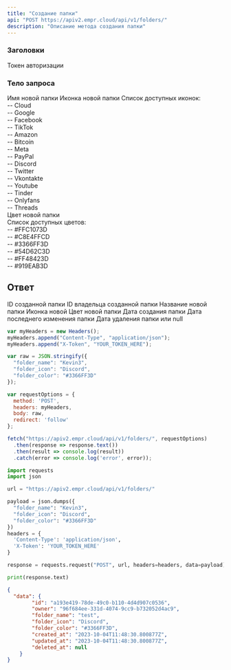 ```yaml
---
title: "Создание папки"
api: "POST https://apiv2.empr.cloud/api/v1/folders/"
description: "Описание метода создания папки"
---
```


### Заголовки

<ParamField body="X-Token" type="string">
  Токен авторизации
</ParamField>


### Тело запроса

<ParamField body="folder_name" type="string" required>
  Имя новой папки
</ParamField>
<ParamField body="folder_icon" type="string" required>
  Иконка новой папки
  Список доступных иконок: <br />
    -- Cloud <br />
    -- Google <br />
    -- Facebook <br />
    -- TikTok <br />
    -- Amazon <br />
    -- Bitcoin <br />
    -- Meta <br />
    -- PayPal <br />
    -- Discord <br />
    -- Twitter <br />
    -- Vkontakte <br />
    -- Youtube <br />
    -- Tinder <br />
    -- Onlyfans <br />
    -- Threads <br />
  
</ParamField>
<ParamField body="folder_color" type="string" required>
  Цвет новой папки <br />
  Список доступных цветов: <br />
  -- #FFC1073D <br />
  -- #C8E4FFCD <br />
  -- #3366FF3D <br />
  -- #54D62C3D <br />
  -- #FF48423D <br />
  -- #919EAB3D <br />
</ParamField>

## Ответ

<ResponseField name="id" type="string">
  ID созданной папки
</ResponseField>
<ResponseField name="onwer" type="string">
  ID владельца созданной папки
</ResponseField>
<ResponseField name="folder_name" type="string">
  Название новой папки
</ResponseField>
<ResponseField name="folder_icon" type="string">
  Иконка новой
</ResponseField>
<ResponseField name="folder_color" type="string">
  Цвет новой папки
</ResponseField>
<ResponseField name="created_at" type="string">
  Дата создания папки
</ResponseField>
<ResponseField name="updated_at" type="string">
  Дата последнего изменения папки
</ResponseField>
<ResponseField name="deleted_at" type="null or string">
  Дата удаления папки или null
</ResponseField>

<RequestExample>

```js JavaScript Fetch
var myHeaders = new Headers();
myHeaders.append("Content-Type", "application/json");
myHeaders.append("X-Token", "YOUR_TOKEN_HERE");

var raw = JSON.stringify({
  "folder_name": "Kevin3",
  "folder_icon": "Discord",
  "folder_color": "#3366FF3D"
});

var requestOptions = {
  method: 'POST',
  headers: myHeaders,
  body: raw,
  redirect: 'follow'
};

fetch("https://apiv2.empr.cloud/api/v1/folders/", requestOptions)
  .then(response => response.text())
  .then(result => console.log(result))
  .catch(error => console.log('error', error));
```
```python Python (Requests)
import requests
import json

url = "https://apiv2.empr.cloud/api/v1/folders/"

payload = json.dumps({
  "folder_name": "Kevin3",
  "folder_icon": "Discord",
  "folder_color": "#3366FF3D"
})
headers = {
  'Content-Type': 'application/json',
  'X-Token': 'YOUR_TOKEN_HERE'
}

response = requests.request("POST", url, headers=headers, data=payload)

print(response.text)
```
</RequestExample>

<ResponseExample>

```json Response
{
  "data": {
        "id": "a193e419-78de-49c0-b110-4d4d907c0536",
        "owner": "96f684ee-331d-4074-9cc9-b732052d4ac9",
        "folder_name": "test",
        "folder_icon": "Discord",
        "folder_color": "#3366FF3D",
        "created_at": "2023-10-04T11:48:30.800877Z",
        "updated_at": "2023-10-04T11:48:30.800877Z",
        "deleted_at": null
    }
}
```

</ResponseExample>
